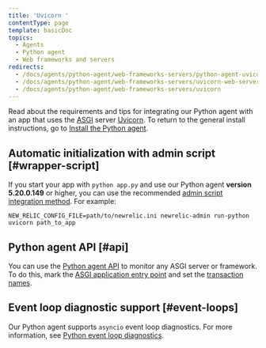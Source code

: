 ```yaml
---
title: 'Uvicorn '
contentType: page
template: basicDoc
topics:
  - Agents
  - Python agent
  - Web frameworks and servers
redirects:
  - /docs/agents/python-agent/web-frameworks-servers/python-agent-uvicorn-web-server
  - /docs/agents/python-agent/web-frameworks-servers/uvicorn-web-server
  - /docs/agents/python-agent/web-frameworks-servers/uvicorn
---
```


Read about the requirements and tips for integrating our Python agent with an app that uses the [ASGI](https://asgi.readthedocs.io/en/latest/) server [Uvicorn](https://www.uvicorn.org/). To return to the general install instructions, go to [Install the Python agent](/docs/agents/python-agent/installation-configuration/python-agent-installation).

## Automatic initialization with admin script [#wrapper-script]

If you start your app with `python app.py` and use our Python agent **version 5.20.0.149** or higher, you can use the recommended [admin script integration method](/docs/agents/python-agent/installation-configuration/python-agent-installation#integration). For example:

```
NEW_RELIC_CONFIG_FILE=path/to/newrelic.ini newrelic-admin run-python uvicorn path_to_app
```

## Python agent API [#api]

You can use the [Python agent API](/docs/agents/python-agent/python-agent-api) to monitor any ASGI server or framework. To do this, mark the [ASGI application entry point](/docs/agents/python-agent/python-agent-api/asgiapplication-python-agent-api) and set the [transaction names](/docs/agents/python-agent/python-agent-api/settransactionname-python-agent-api).

## Event loop diagnostic support [#event-loops]

Our Python agent supports `asyncio` event loop diagnostics. For more information, see [Python event loop diagnostics](/docs/agents/python-agent/supported-features/python-event-loop-diagnostics).
